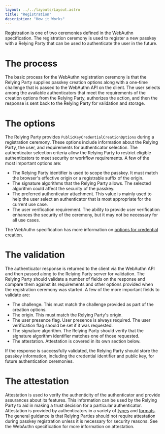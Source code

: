 ```yaml
---
layout: ../../layouts/Layout.astro
title: "Registration"
description: "How it Works"
---
```


Registration is one of two ceremonies defined in the WebAuthn specification. The registration ceremony is used to register a new passkey with a Relying Party that can be used to authenticate the user in the future.

# The process
The basic process for the WebAuthn registration ceremony is that the Relying Party supplies passkey creation options along with a one-time challenge that is passed to the WebAuthn API on the client. The user selects among the available authenticators that meet the requirements of the creation options from the Relying Party, authorizes the action, and then the response is sent back to the Relying Party for validation and storage.

<Diagram/>

# The options
The Relying Party provides `PublicKeyCredentialCreationOptions` during a registration ceremony. These options include information about the Relying Party, the user, and requirements for authenticator selection. The authenticator selection criteria allow the Relying Party to restrict eligible authenticators to meet security or workflow requirements. A few of the most important options are:

* The Relying Party identifier is used to scope the passkey. It must match the browser's effective origin or a registrable suffix of the origin.
* The signature algorithms that the Relying Party allows. The selected algorithm could affect the security of the passkey.
* The preferred authenticator attachment. This value is mainly used to help the user select an authenticator that is most appropriate for the current use case.
* The user verification requirement. The ability to provide user verification enhances the security of the ceremony, but it may not be necessary for all use cases.

The WebAuthn specification has more information on [options for credential creation](https://www.w3.org/TR/2021/WD-webauthn-3-20210427/#dictionary-makecredentialoptions).

# The validation
The authenticator response is returned to the client via the WebAuthn API and then passed along to the Relying Party server for validation. The Relying Party should validate a number of fields on the response and compare them against its requirements and other options provided when the registration ceremony was started. A few of the more important fields to validate are:

* The challenge. This must match the challenge provided as part of the creation options.
* The origin. This must match the Relying Party's origin.
* The user presence flag. User presence is always required. The user verification flag should be set if it was requested.
* The signature algorithm. The Relying Party should verify that the signature algorithm identifier matches one of those requested.
* The attestation. Attestation is covered in its own section below.

If the response is successfully validated, the Relying Party should store the passkey information, including the credential identifier and public key, for future authentication ceremonies.

# The attestation
Attestation is used to verify the authenticity of the authenticator and provide assurances about its features. This information can be used by the Relying Party to aid in making a trust decision for a particular authenticator. Attestation is provided by authenticators in a variety of [types](https://www.w3.org/TR/2021/WD-webauthn-3-20210427/#sctn-attestation-types) and [formats](https://www.w3.org/TR/2021/WD-webauthn-3-20210427/#sctn-defined-attestation-formats). The general guidance is that Relying Parties should not require attestation during passkey registration unless it is necessary for security reasons. See the WebAuthn specification for more information on attestation.